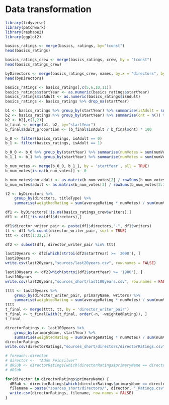 # Data transformation


```r
library(tidyverse)
library(patchwork)
library(reshape2)
library(ggplot2)
```

```r
basics_ratings <- merge(basics, ratings, by="tconst")
head(basics_ratings)
```

```r
basics_ratings_crew <- merge(basics_ratings, crew, by = "tconst")
head(basics_ratings_crew)
```

```r
byDirectors <- merge(basics_ratings_crew, names, by.x = "directors", by.y = "nconst")
head(byDirectors)
```

```r
basics_ratings <- basics_ratings[,c(5,6,10,11)]
basics_ratings$startYear <- as.numeric(basics_ratings$startYear)
basics_ratings$isAdult <- as.numeric(basics_ratings$isAdult)
basics_ratings <- basics_ratings %>% drop_na(startYear)
```

```r
b1 <- basics_ratings %>% group_by(startYear) %>% summarise(isAdult = sum(isAdult))
b2 <- basics_ratings %>% group_by(startYear) %>% summarise(cnt = n()) %>% mutate(freq = round(cnt / sum(cnt), 3)) %>% arrange(desc(freq))
b2 <- b2[,c(1,2)]
b_final <- merge(b1, b2, by="startYear")
b_final$adult_proportion <- (b_final$isAdult / b_final$cnt) * 100
```

```r
b_0 <- filter(basics_ratings, isAdult == 0)
b_1 <- filter(basics_ratings, isAdult == 1)

b_0_0 <- b_0 %>% group_by(startYear) %>% summarise(numVotes = sum(numVotes))
b_1_1 <- b_1 %>% group_by(startYear) %>% summarise(numVotes = sum(numVotes))

b_num_votes <- merge(b_0_0, b_1_1, by = 'startYear', all = TRUE)
b_num_votes[is.na(b_num_votes)] <- 0

b_num_votes$non_adult <- as.matrix(b_num_votes[2] / rowSums(b_num_votes[2:3])) * 100
b_num_votes$adult <- as.matrix(b_num_votes[3] / rowSums(b_num_votes[2:3])) * 100
```

```r
t2 <- byDirectors %>%
    group_by(directors, titleType) %>%
    summarise(weigthedRating = sum(averageRating * numVotes) / sum(numVotes))
```


```r
df1 <- byDirectors[!is.na(basics_ratings_crew$writers),]
df1 <- df1[!is.na(df1$directors),]

df1$director_writer_pair <- paste(df1$directors,"-", df1$writers)
tt <- df1 %>% count(director_writer_pair, sort = TRUE)
ttt <- c(tt[1:32,1])

df2 <- subset(df1, director_writer_pair %in% ttt)
```


```r
last20years <- df2[which(strtoi(df2$startYear) >= '2000'), ]
last20years
write.csv(last20years,"sources/last20years.csv", row.names = FALSE)
```

```r
last100years <- df2[which(strtoi(df2$startYear) >= '1900'), ]
last100years 
write.csv(last20years,"sources_short/last100years.csv", row.names = FALSE)
```


```r
tttt <- last20years %>%
    group_by(director_writer_pair, primaryName, writers) %>%
    summarise(weightedRating = sum(averageRating * numVotes) / sum(numVotes))
tttt
t_final <- merge(tttt, tt, by = 'director_writer_pair')
t_final <- t_final[with(t_final, order(-n, -weightedRating)), ]
t_final
```

```r
directorRatings <- last100years %>%
    group_by(primaryName, startYear) %>%
    summarise(weightedRating = sum(averageRating * numVotes) / sum(numVotes))
directorRatings
write.csv(directorRatings,"sources_short/directors/directorRatings.csv", row.names = FALSE)
```

```r
# foreach::director
# director <-  "Adam Feinsilver"
# dRSub <- directorRatings[which(directorRatings$primaryName == director), ]
# dRSub

for(director in directorRatings$primaryName) {
  dRSub <- directorRatings[which(directorRatings$primaryName == director), ]
  filename = paste("sources_short/directors/", director, "_Ratings.csv")
  write.csv(directorRatings, filename, row.names = FALSE)
}

```

